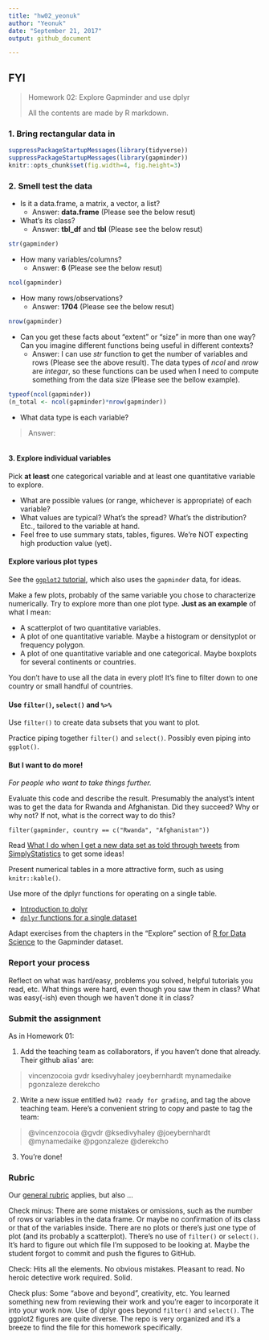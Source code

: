 ```yaml
---
title: "hw02_yeonuk"
author: "Yeonuk"
date: "September 21, 2017"
output: github_document

---
```



## FYI

> Homework 02: Explore Gapminder and use dplyr
> 
> All the contents are made by R markdown.
> 
> 

### 1. Bring rectangular data in

```r
suppressPackageStartupMessages(library(tidyverse)) 
suppressPackageStartupMessages(library(gapminder))
knitr::opts_chunk$set(fig.width=4, fig.height=3)
```


### 2. Smell test the data

- Is it a data.frame, a matrix, a vector, a list?
  - Answer: **data.frame** (Please see the below resut)

- What’s its class?
  - Answer: **tbl_df** and **tbl** (Please see the below resut)

```r
str(gapminder)
```

- How many variables/columns?
  - Answer: **6** (Please see the below resut)

```r
ncol(gapminder)
```

- How many rows/observations?
  - Answer: **1704** (Please see the below resut)

```r
nrow(gapminder)
```

- Can you get these facts about “extent” or “size” in more than one way? Can you imagine different functions being useful in different contexts?
  - Answer: I can use *str* function to get the number of variables and rows (Please see the above result). The data types of *ncol* and *nrow* are *integar*, so these functions can be used when I need to compute something from the data size (Please see the bellow example).

```r
typeof(ncol(gapminder))
(n_total <- ncol(gapminder)*nrow(gapminder))
```



- What data type is each variable?

> Answer: 

```r

```


#### 3. Explore individual variables

Pick __at least__ one categorical variable and at least one quantitative variable to explore.

  * What are possible values (or range, whichever is appropriate) of each variable?
  * What values are typical? What's the spread? What's the distribution? Etc., tailored to the variable at hand.
  * Feel free to use summary stats, tables, figures. We're NOT expecting high production value (yet).

#### Explore various plot types

See the [`ggplot2` tutorial](https://github.com/jennybc/ggplot2-tutorial), which also uses the `gapminder` data, for ideas.

Make a few plots, probably of the same variable you chose to characterize numerically. Try to explore more than one plot type. **Just as an example** of what I mean:

  * A scatterplot of two quantitative variables.
  * A plot of one quantitative variable. Maybe a histogram or densityplot or frequency polygon.
  * A plot of one quantitative variable and one categorical. Maybe boxplots for several continents or countries.

You don't have to use all the data in every plot! It's fine to filter down to one country or small handful of countries.

#### Use `filter()`, `select()` and `%>%`

Use `filter()` to create data subsets that you want to plot.

Practice piping together `filter()` and `select()`. Possibly even piping into `ggplot()`.

#### But I want to do more!

*For people who want to take things further.*

Evaluate this code and describe the result. Presumably the analyst's intent was to get the data for Rwanda and Afghanistan. Did they succeed? Why or why not? If not, what is the correct way to do this?

```
filter(gapminder, country == c("Rwanda", "Afghanistan"))
```

Read [What I do when I get a new data set as told through tweets](http://simplystatistics.org/2014/06/13/what-i-do-when-i-get-a-new-data-set-as-told-through-tweets/) from [SimplyStatistics](http://simplystatistics.org) to get some ideas!

Present numerical tables in a more attractive form, such as using `knitr::kable()`.

Use more of the dplyr functions for operating on a single table.

  * [Introduction to dplyr](block009_dplyr-intro.html)
  * [`dplyr` functions for a single dataset](block010_dplyr-end-single-table.html)

Adapt exercises from the chapters in the "Explore" section of [R for Data Science](http://r4ds.had.co.nz) to the Gapminder dataset.

### Report your process

Reflect on what was hard/easy, problems you solved, helpful tutorials you read, etc. What things were hard, even though you saw them in class? What was easy(-ish) even though we haven't done it in class?

### Submit the assignment

As in Homework 01:

1. Add the teaching team as collaborators, if you haven't done that already. Their github alias' are:

> vincenzocoia
> gvdr
> ksedivyhaley
> joeybernhardt
> mynamedaike
> pgonzaleze
> derekcho


2. Write a new issue entitled `hw02 ready for grading`, and tag the above teaching team. Here's a convenient string to copy and paste to tag the team:

> @vincenzocoia @gvdr @ksedivyhaley @joeybernhardt @mynamedaike @pgonzaleze @derekcho

3. You're done!

### Rubric

Our [general rubric](peer-review01_marking-rubric.html) applies, but also ...

Check minus: There are some mistakes or omissions, such as the number of rows or variables in the data frame. Or maybe no confirmation of its class or that of the variables inside. There are no plots or there's just one type of plot (and its probably a scatterplot). There's no use of `filter()` or `select()`. It's hard to figure out which file I'm supposed to be looking at. Maybe the student forgot to commit and push the figures to GitHub.

Check: Hits all the elements. No obvious mistakes. Pleasant to read. No heroic detective work required. Solid.

Check plus: Some "above and beyond", creativity, etc. You learned something new from reviewing their work and you're eager to incorporate it into your work now. Use of dplyr goes beyond `filter()` and `select()`. The ggplot2 figures are quite diverse. The repo is very organized and it's a breeze to find the file for this homework specifically.






